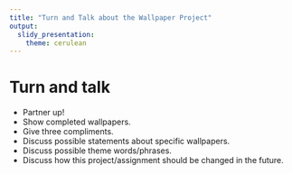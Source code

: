 ```yaml
---
title: "Turn and Talk about the Wallpaper Project"
output:
  slidy_presentation:
    theme: cerulean
---
```



# Turn and talk

* Partner up!
* Show completed wallpapers.
* Give three compliments.
* Discuss possible statements about specific wallpapers.
* Discuss possible theme words/phrases.
* Discuss how this project/assignment should be changed in the future.



